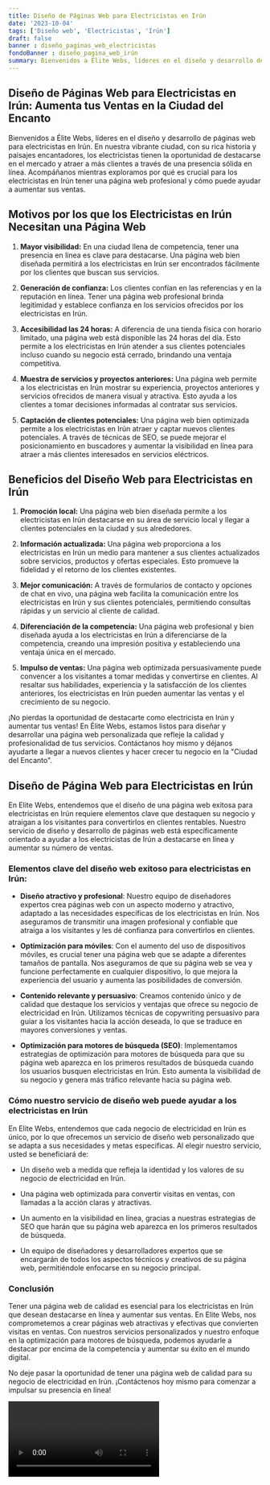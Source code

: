 ```yaml
---
title: Diseño de Páginas Web para Electricistas en Irún
date: '2023-10-04'
tags: ['Diseño web', 'Electricistas', 'Irún']
draft: false
banner : diseño_paginas_web_electricistas
fondoBanner : diseño_pagina_web_irún
summary: Bienvenidos a Élite Webs, líderes en el diseño y desarrollo de páginas web para electricistas en Irún. En nuestra vibrante ciudad, con su rica historia y paisajes encantadores, los electricistas tienen la oportunidad de destacarse en el mercado y atraer a más clientes a través de una presencia sólida en línea. Acompáñanos mientras exploramos por qué es crucial para los electricistas en Irún tener una página web profesional y cómo puede ayudar a aumentar sus ventas.
---
```


## Diseño de Páginas Web para Electricistas en Irún: Aumenta tus Ventas en la Ciudad del Encanto

Bienvenidos a Élite Webs, líderes en el diseño y desarrollo de páginas web para electricistas en Irún. En nuestra vibrante ciudad, con su rica historia y paisajes encantadores, los electricistas tienen la oportunidad de destacarse en el mercado y atraer a más clientes a través de una presencia sólida en línea. Acompáñanos mientras exploramos por qué es crucial para los electricistas en Irún tener una página web profesional y cómo puede ayudar a aumentar sus ventas.

## Motivos por los que los Electricistas en Irún Necesitan una Página Web

1. **Mayor visibilidad:** En una ciudad llena de competencia, tener una presencia en línea es clave para destacarse. Una página web bien diseñada permitirá a los electricistas en Irún ser encontrados fácilmente por los clientes que buscan sus servicios.

2. **Generación de confianza:** Los clientes confían en las referencias y en la reputación en línea. Tener una página web profesional brinda legitimidad y establece confianza en los servicios ofrecidos por los electricistas en Irún.

3. **Accesibilidad las 24 horas:** A diferencia de una tienda física con horario limitado, una página web está disponible las 24 horas del día. Esto permite a los electricistas en Irún atender a sus clientes potenciales incluso cuando su negocio está cerrado, brindando una ventaja competitiva.

4. **Muestra de servicios y proyectos anteriores:** Una página web permite a los electricistas en Irún mostrar su experiencia, proyectos anteriores y servicios ofrecidos de manera visual y atractiva. Esto ayuda a los clientes a tomar decisiones informadas al contratar sus servicios.

5. **Captación de clientes potenciales:** Una página web bien optimizada permite a los electricistas en Irún atraer y captar nuevos clientes potenciales. A través de técnicas de SEO, se puede mejorar el posicionamiento en buscadores y aumentar la visibilidad en línea para atraer a más clientes interesados en servicios eléctricos.

## Beneficios del Diseño Web para Electricistas en Irún

1. **Promoción local:** Una página web bien diseñada permite a los electricistas en Irún destacarse en su área de servicio local y llegar a clientes potenciales en la ciudad y sus alrededores.

2. **Información actualizada:** Una página web proporciona a los electricistas en Irún un medio para mantener a sus clientes actualizados sobre servicios, productos y ofertas especiales. Esto promueve la fidelidad y el retorno de los clientes existentes.

3. **Mejor comunicación:** A través de formularios de contacto y opciones de chat en vivo, una página web facilita la comunicación entre los electricistas en Irún y sus clientes potenciales, permitiendo consultas rápidas y un servicio al cliente de calidad.

4. **Diferenciación de la competencia:** Una página web profesional y bien diseñada ayuda a los electricistas en Irún a diferenciarse de la competencia, creando una impresión positiva y estableciendo una ventaja única en el mercado.

5. **Impulso de ventas:** Una página web optimizada persuasivamente puede convencer a los visitantes a tomar medidas y convertirse en clientes. Al resaltar sus habilidades, experiencia y la satisfacción de los clientes anteriores, los electricistas en Irún pueden aumentar las ventas y el crecimiento de su negocio.

¡No pierdas la oportunidad de destacarte como electricista en Irún y aumentar tus ventas! En Élite Webs, estamos listos para diseñar y desarrollar una página web personalizada que refleje la calidad y profesionalidad de tus servicios. Contáctanos hoy mismo y déjanos ayudarte a llegar a nuevos clientes y hacer crecer tu negocio en la "Ciudad del Encanto".

<GifSeo />

<Cta />

## Diseño de Página Web para Electricistas en Irún

En Elite Webs, entendemos que el diseño de una página web exitosa para electricistas en Irún requiere elementos clave que destaquen su negocio y atraigan a los visitantes para convertirlos en clientes rentables. Nuestro servicio de diseño y desarrollo de páginas web está específicamente orientado a ayudar a los electricistas de Irún a destacarse en línea y aumentar su número de ventas.

### Elementos clave del diseño web exitoso para electricistas en Irún:

- **Diseño atractivo y profesional**: Nuestro equipo de diseñadores expertos crea páginas web con un aspecto moderno y atractivo, adaptado a las necesidades específicas de los electricistas en Irún. Nos aseguramos de transmitir una imagen profesional y confiable que atraiga a los visitantes y les dé confianza para convertirlos en clientes.

- **Optimización para móviles**: Con el aumento del uso de dispositivos móviles, es crucial tener una página web que se adapte a diferentes tamaños de pantalla. Nos aseguramos de que su página web se vea y funcione perfectamente en cualquier dispositivo, lo que mejora la experiencia del usuario y aumenta las posibilidades de conversión.

- **Contenido relevante y persuasivo**: Creamos contenido único y de calidad que destaque los servicios y ventajas que ofrece su negocio de electricidad en Irún. Utilizamos técnicas de copywriting persuasivo para guiar a los visitantes hacia la acción deseada, lo que se traduce en mayores conversiones y ventas.

- **Optimización para motores de búsqueda (SEO)**: Implementamos estrategias de optimización para motores de búsqueda para que su página web aparezca en los primeros resultados de búsqueda cuando los usuarios busquen electricistas en Irún. Esto aumenta la visibilidad de su negocio y genera más tráfico relevante hacia su página web.

### Cómo nuestro servicio de diseño web puede ayudar a los electricistas en Irún

En Elite Webs, entendemos que cada negocio de electricidad en Irún es único, por lo que ofrecemos un servicio de diseño web personalizado que se adapta a sus necesidades y metas especificas. Al elegir nuestro servicio, usted se beneficiará de:

- Un diseño web a medida que refleja la identidad y los valores de su negocio de electricidad en Irún.

- Una página web optimizada para convertir visitas en ventas, con llamadas a la acción claras y atractivas.

- Un aumento en la visibilidad en línea, gracias a nuestras estrategias de SEO que harán que su página web aparezca en los primeros resultados de búsqueda.

- Un equipo de diseñadores y desarrolladores expertos que se encargarán de todos los aspectos técnicos y creativos de su página web, permitiéndole enfocarse en su negocio principal.

### Conclusión

Tener una página web de calidad es esencial para los electricistas en Irún que desean destacarse en línea y aumentar sus ventas. En Elite Webs, nos comprometemos a crear páginas web atractivas y efectivas que convierten visitas en ventas. Con nuestros servicios personalizados y nuestro enfoque en la optimización para motores de búsqueda, podemos ayudarle a destacar por encima de la competencia y aumentar su éxito en el mundo digital.

No deje pasar la oportunidad de tener una página web de calidad para su negocio de electricidad en Irún. ¡Contáctenos hoy mismo para comenzar a impulsar su presencia en línea!

<Video />

<CtaBot job='Electricistas' city='Irún'/>

<Gmaps query='Irún+españa+maps' />